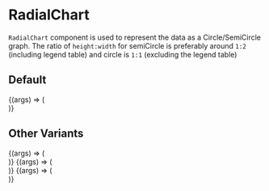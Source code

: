 
<Meta title="Lab/RadialGraphs/RadialChart" component={RadialChart} />

# RadialChart

`RadialChart` component is used to represent the
data as a Circle/SemiCircle graph. The ratio of `height:width`
for semiCircle is preferably around `1:2` (including legend table)
and circle is `1:1` (excluding the legend table)

## Default

<Canvas>
  <Story
    name="Circle-1"
    args={{
      radialData: testRadialChartData,
      heading: "heading",
      legendTableHeight: 120,
      showCenterHeading: true,
    }}
  >
    {(args) => (
      <div style={{ width: "15rem", height: "20rem", margin: "1rem" }}>
        <RadialChart {...args} />
      </div>
    )}
  </Story>
</Canvas>

## Other Variants

<Canvas>
  <Story
    name="Circle-2"
    args={{
      radialData: testRadialChartData,
      semiCircle: false,
      heading: "heading",
      legendTableHeight: 100,
      alignLegendTable: "right",
      showCenterHeading: true,
    }}
  >
    {(args) => (
      <div style={{ width: "22rem", height: "9rem", margin: "0.5rem" }}>
        <RadialChart {...args} />
      </div>
    )}
  </Story>
  <Story
    name="SemiCircle-1"
    args={{
      radialData: testRadialChartData,
      semiCircle: true,
      heading: "heading",
      legendTableHeight: 100,
      alignLegendTable: "bottom",
      showCenterHeading: true,
    }}
  >
    {(args) => (
      <div style={{ width: "20rem", height: "15rem", margin: "1rem" }}>
        <RadialChart {...args} />
      </div>
    )}
  </Story>
  <Story
    name="SemiCircle-2"
    args={{
      radialData: testRadialChartData,
      semiCircle: true,
      heading: "heading",
      legendTableHeight: 100,
      alignLegendTable: "right",
      showCenterHeading: true,
    }}
  >
    {(args) => (
      <div style={{ width: "25rem", height: "7rem", margin: "1rem" }}>
        <RadialChart {...args} />
      </div>
    )}
  </Story>
</Canvas>

<ArgsTable of={RadialChart} />
